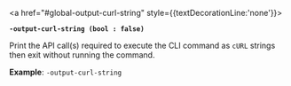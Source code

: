 <a id="global-output-curl-string" />

<a href="#global-output-curl-string" style={{textDecorationLine:'none'}}>

**`-output-curl-string (bool : false)`**

</a>

Print the API call(s) required to execute the CLI command  as `cURL` strings
then exit without running the command.

**Example**: `-output-curl-string`

